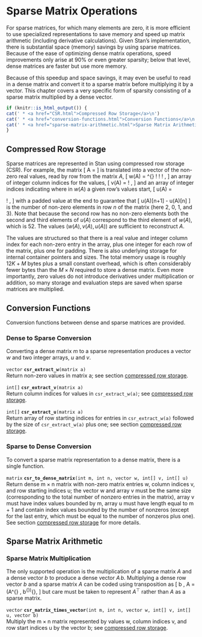 # Sparse Matrix Operations {#sparse-matrices}

For sparse matrices, for which many elements are zero, it is more
efficient to use specialized representations to save memory and speed
up matrix arithmetic (including derivative calculations).  Given
Stan's implementation, there is substantial space (memory) savings by
using sparse matrices.  Because of the ease of optimizing dense matrix
operations, speed improvements only arise at 90\% or even greater
sparsity; below that level, dense matrices are faster but use more
memory.

Because of this speedup and space savings, it may even be useful to
read in a dense matrix and convert it to a sparse matrix before
multiplying it by a vector.  This chapter covers a very specific form
of sparsity consisting of a sparse matrix multiplied by a dense
vector.

```r
if (knitr::is_html_output()) {
cat(' * <a href="CSR.html">Compressed Row Storage</a>\n')
cat(' * <a href="conversion-functions.html">Conversion Functions</a>\n')
cat(' * <a href="sparse-matrix-arithmetic.html">Sparse Matrix Arithmetic</a>\n')
}
```

## Compressed Row Storage {#CSR}

Sparse matrices are represented in Stan using compressed row storage
(CSR).  For example, the matrix \[ A = \begin{bmatrix} 19 & 27 & 0 & 0
\\ 0 & 0 & 0 & 0 \\ 0 & 0 & 0 & 52 \\ 81 & 0 & 95 & 33 \end{bmatrix}
\] is translated into a vector of the non-zero real values, read by
row from the matrix $A$, \[ w(A) = \begin{bmatrix} 19 & 27 & 52 & 81 &
95 & 33 \end{bmatrix}^{\top} \! \! \! , \] an array of integer column
indices for the values, \[ v(A) = \begin{bmatrix} 1 & 2 & 4 & 1 & 3 &
4 \end{bmatrix} \! , \] and an array of integer indices indicating
where in $w(A)$ a given row's values start, \[ u(A) = \begin{bmatrix}
1 & 3 & 3 & 4 & 7 \end{bmatrix} \! , \] with a padded value at the end
to guarantee that \[ u(A)[n+1] - u(A)[n] \] is the number of non-zero
elements in row $n$ of the matrix (here $2$, $0$, $1$, and $3$). Note
that because the second row has no non-zero elements both the second
and third elements of $u(A)$ correspond to the third element of
$w(A)$, which is $52$. The values $(w(A), \, v(A), \, u(A))$ are
sufficient to reconstruct $A$.

The values are structured so that there is a real value and integer
column index for each non-zero entry in the array, plus one integer
for each row of the matrix, plus one for padding.  There is also
underlying storage for internal container pointers and sizes.  The
total memory usage is roughly $12 K + M$ bytes plus a small constant
overhead, which is often considerably fewer bytes than the $M \times
N$ required to store a dense matrix.  Even more importantly, zero
values do not introduce derivatives under multiplication or addition,
so many storage and evaluation steps are saved when sparse matrices
are multiplied.

## Conversion Functions

Conversion functions between dense and sparse matrices are provided.

### Dense to Sparse Conversion

Converting a dense matrix $m$ to a sparse representation produces a
vector $w$ and two integer arrays, $u$ and $v$.

<!-- vector; csr_extract_w; (matrix a); -->
\index{{\tt \bfseries csr\_extract\_w }!{\tt (matrix a): vector}|hyperpage}

`vector` **`csr_extract_w`**`(matrix a)`<br>\newline
Return non-zero values in matrix a; see section [compressed row storage](#CSR).

<!-- int[]; csr_extract_v; (matrix a); -->
\index{{\tt \bfseries csr\_extract\_v }!{\tt (matrix a): int[]}|hyperpage}

`int[]` **`csr_extract_v`**`(matrix a)`<br>\newline
Return column indices for values in `csr_extract_w(a)`; see
[compressed row storage](#CSR).

<!-- int[]; csr_extract_u; (matrix a); -->
\index{{\tt \bfseries csr\_extract\_u }!{\tt (matrix a): int[]}|hyperpage}

`int[]` **`csr_extract_u`**`(matrix a)`<br>\newline
Return array of row starting indices for entries in `csr_extract_w(a)`
followed by the size of `csr_extract_w(a)` plus one; see section
[compressed row storage](#CSR).

### Sparse to Dense Conversion

To convert a sparse matrix representation to a dense matrix, there is
a single function.

<!-- matrix; csr_to_dense_matrix; (int m, int n, vector w, int[] v, int[] u); -->
\index{{\tt \bfseries csr\_to\_dense\_matrix }!{\tt (int m, int n, vector w, int[] v, int[] u): matrix}|hyperpage}

`matrix` **`csr_to_dense_matrix`**`(int m, int n, vector w, int[] v, int[] u)`<br>\newline
Return dense $\text{m} \times \text{n}$ matrix with non-zero matrix
entries w, column indices v, and row starting indices u; the vector w
and array v must be the same size (corresponding to the total number of
nonzero entries in the matrix), array v must have index values bounded
by m, array u must have length equal to m + 1 and contain index values
bounded by the number of nonzeros (except for the last entry, which must
be equal to the number of nonzeros plus one). See section
[compressed row storage](#CSR) for more details.

## Sparse Matrix Arithmetic

### Sparse Matrix Multiplication

The only supported operation is the multiplication of a sparse matrix
$A$ and a dense vector $b$ to produce a dense vector $A\,b$.
Multiplying a dense row vector $b$ and a sparse matrix $A$ can be
coded using transposition as \[ b \, A = (A^{\top} \,
b^{\top})^{\top}, \] but care must be taken to represent $A^{\top}$
rather than $A$ as a sparse matrix.

<!-- vector; csr_matrix_times_vector; (int m, int n, vector w, int[] v, int[] u, vector b); -->
\index{{\tt \bfseries csr\_matrix\_times\_vector }!{\tt (int m, int n, vector w, int[] v, int[] u, vector b): vector}|hyperpage}

`vector` **`csr_matrix_times_vector`**`(int m, int n, vector w, int[] v, int[] u, vector b)`<br>\newline
Multiply the $\text{m} \times \text{n}$ matrix represented by values
w, column indices v, and row start indices u by the vector b; see
[compressed row storage](#CSR).

